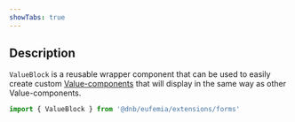 ```yaml
---
showTabs: true
---
```



## Description

`ValueBlock` is a reusable wrapper component that can be used to easily create custom [Value-components](/uilib/extensions/forms/create-component/Value) that will display in the same way as other Value-components.

```jsx
import { ValueBlock } from '@dnb/eufemia/extensions/forms'
```

<Demos />
